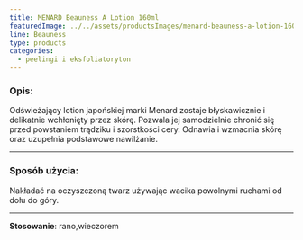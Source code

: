 ```yaml
---
title: MENARD Beauness A Lotion 160ml
featuredImage: ../../assets/productsImages/menard-beauness-a-lotion-160ml.png
line: Beauness
type: products
categories:
  - peelingi i eksfoliatoryton
---
```


<h3>Opis:</h3>

Odświeżający lotion japońskiej marki Menard zostaje błyskawicznie i delikatnie wchłonięty przez skórę. Pozwala jej samodzielnie chronić się przed powstaniem trądziku i szorstkości cery. Odnawia i wzmacnia skórę oraz uzupełnia podstawowe nawilżanie.

---

### Sposób użycia:

Nakładać na oczyszczoną twarz używając wacika powolnymi ruchami od dołu do góry.

---

**Stosowanie**: rano,wieczorem
